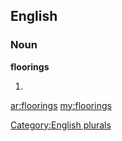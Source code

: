 ==English==

===Noun===
'''floorings'''

# {{plural of|[[flooring]]}}

[[Category:English plurals]]

[[ar:floorings]]
[[my:floorings]]